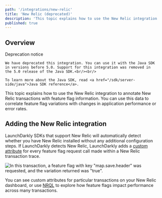 ```yaml
---
path: '/integrations/new-relic'
title: 'New Relic (deprecated)'
description: 'This topic explains how to use the New Relic integration to annotate New Relic transactions with feature flag information. Use this data to correlate feature flag variations with changes in application performance.'
published: true
---
```


## Overview

<Callout intent="alert">
  <CalloutTitle>Deprecation notice</CalloutTitle>
  <CalloutDescription>
    
    We have deprecated this integration. You can use it with the Java SDK in versions before 5.0. Support for this integration was removed in the 5.0 release of the Java SDK.<br/><br/> 
    
    To learn more about the Java SDK, read <a href="/sdk/server-side/java">Java SDK reference</a>.

  </CalloutDescription>
</Callout>

This topic explains how to use the New Relic integration to annotate New Relic transactions with feature flag information. You can use this data to correlate feature flag variations with changes in application performance or error rates.

## Adding the New Relic integration

LaunchDarkly SDKs that support New Relic will automatically detect whether you have New Relic installed without any additional configuration steps. If LaunchDarkly detects New Relic,
LaunchDarkly adds a [custom attribute](https://docs.newrelic.com/docs/insights/new-relic-insights/decorating-events/insights-custom-attributes) for every feature flag request call made within a New Relic transaction trace.

![In this transaction, a feature flag with key "map.save.header" was requested, and the variation returned was "true".](../images/new-relic-custom-attribute.png)

You can see custom attributes for particular transactions on your New Relic dashboard, or use [NRQL](https://docs.newrelic.com/docs/insights/new-relic-insights/using-new-relic-query-language/nrql-reference) to explore how feature flags impact performance across many transactions.
